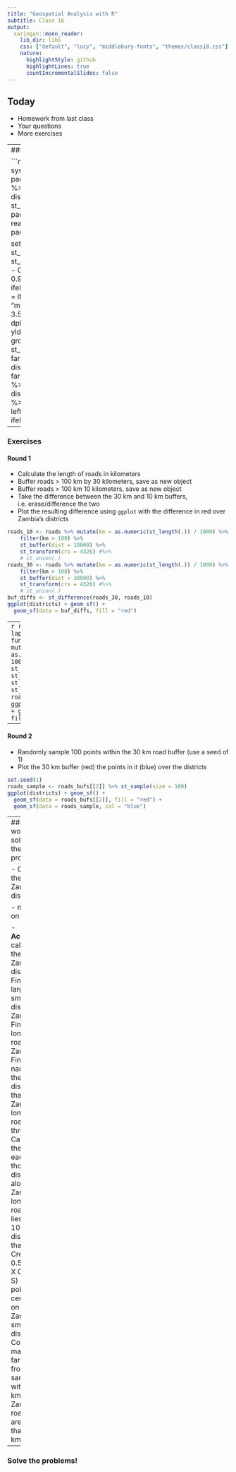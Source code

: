 ```yaml
---
title: "Geospatial Analysis with R"
subtitle: Class 16
output:
  xaringan::moon_reader:
    lib_dir: libs
    css: ["default", "lucy", "middlebury-fonts", "themes/class18.css"]
    nature:
      highlightStyle: github
      highlightLines: true
      countIncrementalSlides: false
---
```



## Today

- Homework from last class
- Your questions
- More exercises

---
### Data

```r
library(geospaar)
farmers <- system.file("extdata/farmer_spatial.csv", package = "geospaar") %>% 
  read_csv() %>% st_as_sf(coords = c("x", "y"))
districts <- st_read(system.file("extdata/districts.shp", package = "geospaar"))
roads <- read_sf(system.file("extdata/roads.shp", package = "geospaar"))

set.seed(2)
districts2 <- cbind(districts, st_centroid(districts) %>% st_coordinates()) %>% 
  mutate(yield = (7 - 0.25 * -Y) * runif(n = nrow(.), min = 0.9, max = 1.2)) %>%
  mutate(yld_cat = ifelse(yield > 4.5, "high", "other"), 
         yld_cat = ifelse(between(yield, 3.5, 4.5), "medium", yld_cat),
         yld_cat = ifelse(yield < 3.5, "low", yld_cat)) %>% 
  dplyr::select(distName, X, Y, yield, yld_cat)
farmer_ct <- farmers %>% group_by(uuid) %>% count() %>% 
  st_set_crs(st_crs(districts))
farmers_districts <- st_join(farmer_ct, districts2, largest = TRUE)
farmers_per_dist <- farmers_districts %>% group_by(distName) %>% count()
districts3 <- as_tibble(farmers_per_dist) %>% dplyr::select(distName, n) %>% 
  left_join(districts2, .) %>% mutate(n = ifelse(is.na(n), 0, n))
```

---

### Exercises

#### Round 1
- Calculate the length of roads in kilometers
- Buffer roads > 100 km by 30 kilometers, save as new object
- Buffer roads > 100 km 10 kilometers, save as new object
- Take the difference between the 30 km and 10 km buffers, i.e. erase/difference the two
- Plot the resulting difference using `ggplot` with the difference in red over Zambia's districts

```r
roads_10 <- roads %>% mutate(km = as.numeric(st_length(.)) / 1000) %>% 
    filter(km > 100) %>% 
    st_buffer(dist = 10000) %>% 
    st_transform(crs = 4326) #%>% 
    # st_union(.)
roads_30 <- roads %>% mutate(km = as.numeric(st_length(.)) / 1000) %>% 
    filter(km > 100) %>% 
    st_buffer(dist = 30000) %>% 
    st_transform(crs = 4326) #%>% 
    # st_union(.)
buf_diffs <- st_difference(roads_30, roads_10)
ggplot(districts) + geom_sf() + 
  geom_sf(data = buf_diffs, fill = "red")
```

---
```r
roads_bufs <- lapply(c(10000, 30000), function(x) {
  roads %>% mutate(km = as.numeric(st_length(.)) / 1000) %>% 
    filter(km > 100) %>% 
    st_buffer(dist = x) %>% 
    st_transform(crs = 4326) %>% 
    st_union(.)
})
buf_diffs <- st_difference(roads_bufs[[2]], roads_bufs[[1]])
ggplot(districts) + geom_sf() + 
  geom_sf(data = buf_diffs, fill = "red")
```

---

#### Round 2
- Randomly sample 100 points within the 30 km road buffer (use a seed of 1)
- Plot the 30 km buffer (red) the points in it (blue) over the districts

```r
set.seed(1)
roads_sample <- roads_bufs[[2]] %>% st_sample(size = 100)
ggplot(districts) + geom_sf() + 
  geom_sf(data = roads_bufs[[2]], fill = "red") + 
  geom_sf(data = roads_sample, col = "blue")
```

---
### How would you solve these problems? 

- Calculate the area of Zambia's districts 

    - mutate on districts

- **Accurately** calculate the area of Zambia's districts
- Find the largest and smallest districts in Zambia
- Find the longest road in Zambia
- Find the names of the districts that Zambia's longest road runs through
- Calculate the area of each of those districts along Zambia's longest road that lies within 10 km distance of that road
- Create a 0.5 (E-W) X 0.25 (N-S) degree polygon centered on Zambia's smallest district
- Count how many farmers from our sample live within 10 km of Zambian roads that are longer than 200 km

---
### Solve the problems!













